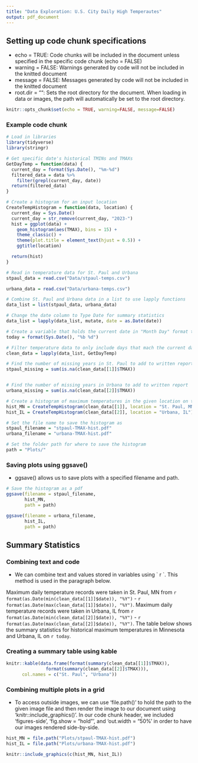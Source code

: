 ---
title: "Data Exploration: U.S. City Daily High Temperautes"
output: pdf_document
---

## Setting up code chunk specifications
- echo = TRUE: Code chunks will be included in the document unless specified in the specific code chunk (echo = FALSE)
- warning = FALSE: Warnings generated by code will not be included in the knitted document
- message = FALSE: Messages generated by code will not be included in the knitted document
- root.dir = "": Sets the root directory for the document. When loading in data or images, the path will automatically be set to the root directory. 

```{r setup, include=FALSE}
knitr::opts_chunk$set(echo = TRUE, warning=FALSE, message=FALSE)
```
### Example code chunk
```{r}
# Load in libraries
library(tidyverse)
library(stringr)

# Get specific date's historical TMINs and TMAXs
GetDayTemp = function(data) {
  current_day = format(Sys.Date(), "%m-%d")
  filtered_data = data %>%
    filter(grepl(current_day, date))
  return(filtered_data)
}

# Create a histogram for an input location
CreateTempHistogram = function(data, location) {
  current_day = Sys.Date()
  current_day = str_remove(current_day, "2023-")
  hist = ggplot(data) +
    geom_histogram(aes(TMAX), bins = 15) +
    theme_classic() +
    theme(plot.title = element_text(hjust = 0.5)) +
    ggtitle(location)

  return(hist)
}

# Read in temperature data for St. Paul and Urbana
stpaul_data = read.csv("Data/stpaul-temps.csv")

urbana_data = read.csv("Data/urbana-temps.csv")

# Combine St. Paul and Urbana data in a list to use lapply functions
data_list = list(stpaul_data, urbana_data)

# Change the date column to Type Date for summary statistics
data_list = lapply(data_list, mutate, date = as.Date(date))

# Create a variable that holds the current date in "Month Day" format to add to document text
today = format(Sys.Date(), "%b %d") 

# Filter temperature data to only include days that mach the current day and month
clean_data = lapply(data_list, GetDayTemp)

# Find the number of missing years in St. Paul to add to written report
stpaul_missing = sum(is.na(clean_data[[1]]$TMAX))


# Find the number of missing years in Urbana to add to written report
urbana_missing = sum(is.na(clean_data[[2]]$TMAX))

# Create a histogram of maximum temperatures in the given location on today s date
hist_MN = CreateTempHistogram(clean_data[[1]], location = "St. Paul, MN")
hist_IL = CreateTempHistogram(clean_data[[2]], location = "Urbana, IL")

# Set the file name to save the histogram as
stpaul_filename = "stpaul-TMAX-hist.pdf"
urbana_filename = "urbana-TMAX-hist.pdf"

# Set the folder path for where to save the histogram 
path = "Plots/"
```

### Saving plots using ggsave()

- ggsave() allows us to save plots with a specified filename and path. 
```{r}
# Save the histogram as a pdf 
ggsave(filename = stpaul_filename,
       hist_MN, 
       path = path)

ggsave(filename = urbana_filename,
       hist_IL, 
       path = path)
```


## Summary Statistics

### Combining text and code

- We can combine text and values stored in variables using \` r \`. This method is used in the paragraph below. 

Maximum daily temperature records were taken in St. Paul, MN from `r format(as.Date(min(clean_data[[1]]$date)), "%Y") ` - `r format(as.Date(max(clean_data[[1]]$date)), "%Y") `. Maximum daily temperature records were taken in Urbana, IL from `r format(as.Date(min(clean_data[[2]]$date)), "%Y") ` - `r format(as.Date(max(clean_data[[2]]$date)), "%Y") `. The table below shows the summary statistics for historical maximum temperatures in Minnesota and Urbana, IL on `r today`.

### Creating a summary table using kable

```{r}
knitr::kable(data.frame(format(summary(clean_data[[1]]$TMAX)), 
               format(summary(clean_data[[2]]$TMAX))),
      col.names = c("St. Paul", "Urbana"))
```


### Combining multiple plots in a grid 

- To access outside images, we can use 'file.path()' to hold the path to the given image file and then render the image to our document using 'knitr::include_graphics()'. In our code chunk header, we included 'figures-side', 'fig.show = "hold"', and 'out.width = "50%' in order to have our images rendered side-by-side. 

```{r, figures-side, fig.show="hold", out.width="50%"}
hist_MN = file.path("Plots/stpaul-TMAX-hist.pdf")
hist_IL = file.path("Plots/urbana-TMAX-hist.pdf")

knitr::include_graphics(c(hist_MN, hist_IL))
```





